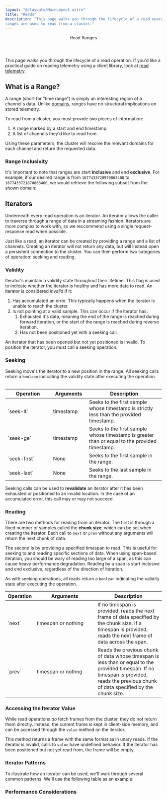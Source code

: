 ```yaml
---
layout: "@/layouts/MainLayout.astro"
title: "Reads"
description: "This page walks you through the lifecycle of a read operation, and how
ranges are used to read from a cluster."
---
```



<Header>
    <Header.Title>Read Ranges</Header.Title>
</Header>

This page walks you through the lifecycle of a read operation. If you'd like a practical
guide on reading telemetry using a client library, look at [read telemetry](/analyze/read-telemetry).

## What is a Range?

A range (short for "time range") is simply an interesting region of a channel's data. Unlike
[domains](/concepts/write-domains), ranges have no structural implications on stored telemetry.

To read from a cluster, you must provide two pieces of information:

1. A range marked by a start and end timestamp.
2. A list of channels they'd like to read from.

Using these parameters, the cluster will resolve the relevant domains for each channel and
return the requested data.

### Range Inclusivity

It's important to note that ranges are start **inclusive** and end **exclusive**. For
example, if our desired range is from `1677433720970863400` to `1677433721870863400`, we
would retrieve the following subset from the shown domain:

<Table
    client:only="react"
    columns={[
        { key: "time" },
        { key: "my-precise-tc" },
        { key: "strain-gauge-01" },
        { key: "pressure-transducer-05" },
    ]}
    highlights={[
        {
            key: "one",
            columns: [
                "time",
                "my-precise-tc",
                "strain-gauge-01",
                "pressure-transducer-05",
            ],
            color: "var(--pluto-primary-z)",
            rows: { lower: 1, upper: 4 },
        },
    ]}
    data={[
        {
            time: 1677433720770863800,
            "my-precise-tc": 19.2,
            "strain-gauge-01": 350.78,
            "pressure-transducer-05": 19.22,
        },
        {
            time: 1677433720970863400,
            "my-precise-tc": 19.2,
            "strain-gauge-01": 350.78,
            "pressure-transducer-05": 19.22,
        },
        {
            time: 1677433721270868900,
            "my-precise-tc": 19.2,
            "strain-gauge-01": 350.78,
            "pressure-transducer-05": 19.22,
        },
        {
            time: 1677433721470863800,
            "my-precise-tc": 19.2,
            "strain-gauge-01": 350.78,
            "pressure-transducer-05": 19.22,
        },
        {
            time: 1677433721870863400,
            "my-precise-tc": 19.2,
            "strain-gauge-01": 350.78,
            "pressure-transducer-05": 19.22,
        },
    ]}
/>

## Iterators

Underneath every read operation is an iterator. An iterator allows the caller to traverse
through a range of data in a streaming fashion. Iterators are more complex to work with,
so we reccommend using a single request-response read when possible.

Just like a read, an iterator can be created by providing a range and a list of channels.
Creating an iterator will not return any data, but will instead open a persistent connection
to the cluster. You can then perform two categories of operation: seeking and reading.

### Validity

Iterator's maintain a validity state throughout their lifetime. This flag is used to
indicate whether the iterator is healthy and has more data to read. An iterator is
considered _invalid_ if it:

1. Has accumulated an error. This typically happens when the iterator is unable to reach
   the cluster.
2. Is not pointing at a valid sample. This can occur if the iterator has:
    1. Exhausted it's data, meaning the end of the range is reached during forward iteration,
       or the start of the range is reached during reverse iteration.
    2. Has not been positioned yet with a seeking call.

An iterator that has been opened but not yet positioned is invalid. To position the iterator,
you must call a seeking operation.

### Seeking

Seeking move's the iterator to a new position in the range. All seeking calls return a
`boolean` indicating the validity state after executing the operation.

<table>
    <thead>
        <tr>
            <th style="width: 130px;">Operation</th>
            <th style="width: 100px;">Arguments</th>
            <th>Description</th>
        </tr>
    </thead>
    <tbody>
        <tr>
            <td>`seek-lt`</td>
            <td>timestamp</td>
            <td>
                Seeks to the first sample whose timestamp is strictly less than the
                provided timestamp.
            </td>
        </tr>
        <tr>
            <td>`seek-ge`</td>
            <td>timestamp</td>
            <td>
                Seeks to the first sample whose timestamp is greater than or equal to
                the provided timestamp.
            </td>
        </tr>
        <tr>
            <td>`seek-first`</td>
            <td>None</td>
            <td>Seeks to the first sample in the range.</td>
        </tr>
        <tr>
            <td>`seek-last`</td>
            <td>None</td>
            <td>Seeks to the last sample in the range.</td>
        </tr>
    </tbody>
</table>

Seeking calls can be used to **revalidate** an iterator after it has been exhausted or
positioned to an invalid location. In the case of an accumulated error, this call may or
may not succeed.

### Reading

There are two methods for reading from an iterator. The first is through a fixed number
of samples called the **chunk size**, which can be set when creating the iterator. Each
call to `next` or `prev` without any arguments will return the next chunk of data.

The second is by providing a specified timespan to read. This is useful for seeking to and
reading specific sections of data. When using span-based iteration, you should be wary
of reading too large of a span, as this can cause heavy performance degradation. Reading
by a span is start inclusive and end exclusive, regardless of the direction of iteration.

As with seeking operations, all reads return a `boolean` indicating the validity state
after executing the operation.

<table>
    <thead>
        <tr>
            <th>Operation</th>
            <th style="width: 180px;">Arguments</th>
            <th>Description</th>
        </tr>
    </thead>
    <tbody>
        <tr>
            <td>`next`</td>
            <td>timespan or nothing</td>
            <td>
                If no timespan is provided, reads the next frame of data specified by
                the chunk size. If a timespan is provided, reads the next frame of data
                across the span.
            </td>
        </tr>
        <tr>
            <td>`prev`</td>
            <td>timespan or nothng</td>
            <td>
                Reads the previous chunk of data whose timespan is less than or equal to
                the provided timespan. If no timespan is provided, reads the previous
                chunk of data specified by the chunk size.
            </td>
        </tr>
    </tbody>
</table>

### Accessing the Iterator Value

While read operations _do_ fetch frames from the cluster, they do not return them directly.
Instead, the current frame is kept in client-side memory, and can be accessed through the
`value` method on the iterator.

This method returns a frame with the same format as in unary reads. If the iterator is
invalid, calls to `value` have undefined behavior. If the iterator has been positioned
but not yet read from, the frame will be empty.

### Iterator Patterns

To illustrate how an iterator can be used, we'll walk through several common patterns.
We'll use the following table as an example:

### Performance Considerations
